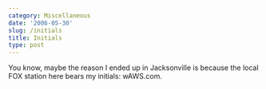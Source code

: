 ```yaml
---
category: Miscellaneous
date: '2006-05-30'
slug: /initials
title: Initials
type: post
---
```



You know, maybe the reason I ended up in Jacksonville is because
the local FOX station here bears my initials: wAWS.com.